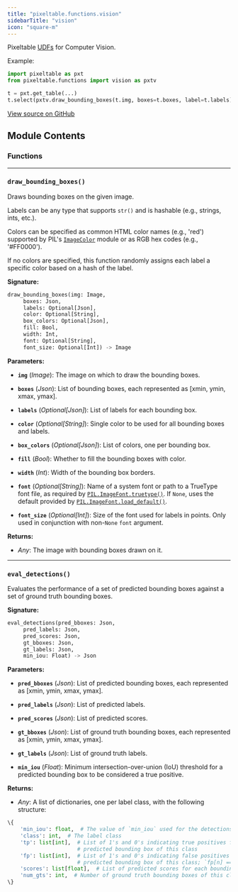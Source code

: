 ```yaml
---
title: "pixeltable.functions.vision"
sidebarTitle: "vision"
icon: "square-m"
---
```


Pixeltable [UDFs](https://pixeltable.readme.io/docs/user-defined-functions-udfs) for Computer Vision.

Example:

``` python
import pixeltable as pxt
from pixeltable.functions import vision as pxtv

t = pxt.get_table(...)
t.select(pxtv.draw_bounding_boxes(t.img, boxes=t.boxes, label=t.labels)).collect()
```


<a href="https://github.com/pixeltable/pixeltable/blob/main/pixeltable/functions/vision.py#L0" target="_blank">View source on GitHub</a>

## Module Contents

### Functions


---

### `draw_bounding_boxes()`

Draws bounding boxes on the given image.


Labels can be any type that supports `str()` and is hashable (e.g., strings, ints, etc.).

Colors can be specified as common HTML color names (e.g., 'red') supported by PIL's [`ImageColor`](https://pillow.readthedocs.io/en/stable/reference/ImageColor.html#imagecolor-module) module or as RGB hex codes (e.g., '#FF0000').

If no colors are specified, this function randomly assigns each label a specific color based on a hash of the label.


**Signature:**

```python
draw_bounding_boxes(img: Image,
     boxes: Json,
     labels: Optional[Json],
     color: Optional[String],
     box_colors: Optional[Json],
     fill: Bool,
     width: Int,
     font: Optional[String],
     font_size: Optional[Int]) -> Image
```

**Parameters:**

- **`img`** (*Image*): The image on which to draw the bounding boxes.

- **`boxes`** (*Json*): List of bounding boxes, each represented as \[xmin, ymin, xmax, ymax\].

- **`labels`** (*Optional[Json]*): List of labels for each bounding box.

- **`color`** (*Optional[String]*): Single color to be used for all bounding boxes and labels.

- **`box_colors`** (*Optional[Json]*): List of colors, one per bounding box.

- **`fill`** (*Bool*): Whether to fill the bounding boxes with color.

- **`width`** (*Int*): Width of the bounding box borders.

- **`font`** (*Optional[String]*): Name of a system font or path to a TrueType font file, as required by [`PIL.ImageFont.truetype()`](https://pillow.readthedocs.io/en/stable/reference/ImageFont.html#PIL.ImageFont.truetype). If `None`, uses the default provided by [`PIL.ImageFont.load_default()`](https://pillow.readthedocs.io/en/stable/reference/ImageFont.html#PIL.ImageFont.load_default).

- **`font_size`** (*Optional[Int]*): Size of the font used for labels in points. Only used in conjunction with non-`None` `font` argument.


**Returns:**

- *Any*: The image with bounding boxes drawn on it.



---

### `eval_detections()`

Evaluates the performance of a set of predicted bounding boxes against a set of ground truth bounding boxes.


**Signature:**

```python
eval_detections(pred_bboxes: Json,
     pred_labels: Json,
     pred_scores: Json,
     gt_bboxes: Json,
     gt_labels: Json,
     min_iou: Float) -> Json
```

**Parameters:**

- **`pred_bboxes`** (*Json*): List of predicted bounding boxes, each represented as \[xmin, ymin, xmax, ymax\].

- **`pred_labels`** (*Json*): List of predicted labels.

- **`pred_scores`** (*Json*): List of predicted scores.

- **`gt_bboxes`** (*Json*): List of ground truth bounding boxes, each represented as \[xmin, ymin, xmax, ymax\].

- **`gt_labels`** (*Json*): List of ground truth labels.

- **`min_iou`** (*Float*): Minimum intersection-over-union (IoU) threshold for a predicted bounding box to be considered a true positive.


**Returns:**

- *Any*: A list of dictionaries, one per label class, with the following structure:

``` python
\{
    'min_iou': float,  # The value of `min_iou` used for the detections
    'class': int,  # The label class
    'tp': list[int],  # List of 1's and 0's indicating true positives for each
                      # predicted bounding box of this class
    'fp': list[int],  # List of 1's and 0's indicating false positives for each
                      # predicted bounding box of this class; `fp[n] == 1 - tp[n]`
    'scores': list[float],  # List of predicted scores for each bounding box of this class
    'num_gts': int,  # Number of ground truth bounding boxes of this class
\}
```


